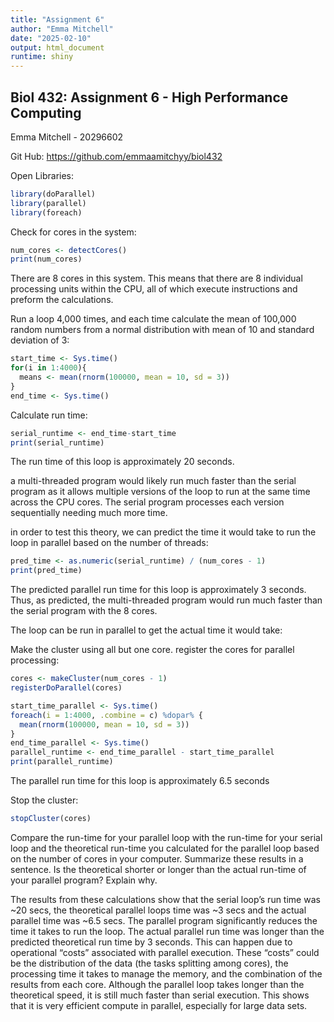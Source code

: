 ```yaml
---
title: "Assignment 6"
author: "Emma Mitchell"
date: "2025-02-10"
output: html_document
runtime: shiny
---
```


## Biol 432: Assignment 6 - High Performance Computing

Emma Mitchell - 20296602

Git Hub: <https://github.com/emmaamitchyy/biol432>

Open Libraries:

```r
library(doParallel)
library(parallel)
library(foreach)
```

Check for cores in the system:

```r
num_cores <- detectCores()
print(num_cores)
```

There are 8 cores in this system. This means that there are 8 individual processing units within the CPU, all of which execute instructions and preform the calculations.

Run a loop 4,000 times, and each time calculate the mean of 100,000 random numbers from a normal distribution with mean of 10 and standard deviation of 3:

```r
start_time <- Sys.time()
for(i in 1:4000){
  means <- mean(rnorm(100000, mean = 10, sd = 3))
}
end_time <- Sys.time()
```

Calculate run time:

```r
serial_runtime <- end_time-start_time
print(serial_runtime)
```

The run time of this loop is approximately 20 seconds.

a multi-threaded program would likely run much faster than the serial program as it allows multiple versions of the loop to run at the same time across the CPU cores. The serial program processes each version sequentially needing much more time.

in order to test this theory, we can predict the time it would take to run the loop in parallel based on the number of threads:

```r
pred_time <- as.numeric(serial_runtime) / (num_cores - 1)
print(pred_time)
```

The predicted parallel run time for this loop is approximately 3 seconds. Thus, as predicted, the multi-threaded program would run much faster than the serial program with the 8 cores.

The loop can be run in parallel to get the actual time it would take:

Make the cluster using all but one core. register the cores for parallel processing:

```r
cores <- makeCluster(num_cores - 1)
registerDoParallel(cores)
```

```r
start_time_parallel <- Sys.time()
foreach(i = 1:4000, .combine = c) %dopar% {
  mean(rnorm(100000, mean = 10, sd = 3))
}
end_time_parallel <- Sys.time()
parallel_runtime <- end_time_parallel - start_time_parallel
print(parallel_runtime)

```

The parallel run time for this loop is approximately 6.5 seconds

Stop the cluster:

```r
stopCluster(cores)
```

Compare the run-time for your parallel loop with the run-time for your serial loop and the theoretical run-time you calculated for the parallel loop based on the number of cores in your computer. Summarize these results in a sentence. Is the theoretical shorter or longer than the actual run-time of your parallel program? Explain why.

The results from these calculations show that the serial loop's run time was \~20 secs, the theoretical parallel loops time was \~3 secs and the actual parallel time was \~6.5 secs. The parallel program significantly reduces the time it takes to run the loop. The actual parallel run time was longer than the predicted theoretical run time by 3 seconds. This can happen due to operational "costs" associated with parallel execution. These "costs" could be the distribution of the data (the tasks splitting among cores), the processing time it takes to manage the memory, and the combination of the results from each core. Although the parallel loop takes longer than the theoretical speed, it is still much faster than serial execution. This shows that it is very efficient compute in parallel, especially for large data sets.
